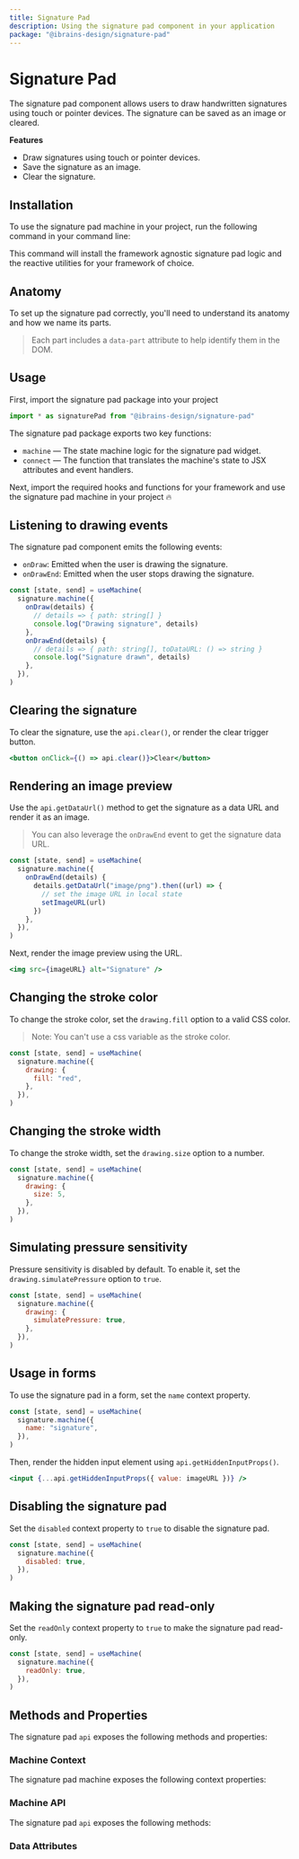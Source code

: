 ```yaml
---
title: Signature Pad
description: Using the signature pad component in your application
package: "@ibrains-design/signature-pad"
---
```


# Signature Pad

The signature pad component allows users to draw handwritten signatures using
touch or pointer devices. The signature can be saved as an image or cleared.

<Resources pkg="@ibrains-design/signature-pad" />

<Showcase id="SignaturePad" />

**Features**

- Draw signatures using touch or pointer devices.
- Save the signature as an image.
- Clear the signature.

## Installation

To use the signature pad machine in your project, run the following command in
your command line:

<CodeSnippet id="signature-pad/installation.mdx" />

This command will install the framework agnostic signature pad logic and the
reactive utilities for your framework of choice.

## Anatomy

To set up the signature pad correctly, you'll need to understand its anatomy and
how we name its parts.

> Each part includes a `data-part` attribute to help identify them in the DOM.

<Anatomy id="signature-pad" />

## Usage

First, import the signature pad package into your project

```jsx
import * as signaturePad from "@ibrains-design/signature-pad"
```

The signature pad package exports two key functions:

- `machine` — The state machine logic for the signature pad widget.
- `connect` — The function that translates the machine's state to JSX attributes
  and event handlers.

Next, import the required hooks and functions for your framework and use the
signature pad machine in your project 🔥

<CodeSnippet id="signature-pad/usage.mdx" />

## Listening to drawing events

The signature pad component emits the following events:

- `onDraw`: Emitted when the user is drawing the signature.
- `onDrawEnd`: Emitted when the user stops drawing the signature.

```jsx
const [state, send] = useMachine(
  signature.machine({
    onDraw(details) {
      // details => { path: string[] }
      console.log("Drawing signature", details)
    },
    onDrawEnd(details) {
      // details => { path: string[], toDataURL: () => string }
      console.log("Signature drawn", details)
    },
  }),
)
```

## Clearing the signature

To clear the signature, use the `api.clear()`, or render the clear trigger
button.

```jsx
<button onClick={() => api.clear()}>Clear</button>
```

## Rendering an image preview

Use the `api.getDataUrl()` method to get the signature as a data URL and render
it as an image.

> You can also leverage the `onDrawEnd` event to get the signature data URL.

```jsx
const [state, send] = useMachine(
  signature.machine({
    onDrawEnd(details) {
      details.getDataUrl("image/png").then((url) => {
        // set the image URL in local state
        setImageURL(url)
      })
    },
  }),
)
```

Next, render the image preview using the URL.

```jsx
<img src={imageURL} alt="Signature" />
```

## Changing the stroke color

To change the stroke color, set the `drawing.fill` option to a valid CSS color.

> Note: You can't use a css variable as the stroke color.

```jsx
const [state, send] = useMachine(
  signature.machine({
    drawing: {
      fill: "red",
    },
  }),
)
```

## Changing the stroke width

To change the stroke width, set the `drawing.size` option to a number.

```jsx
const [state, send] = useMachine(
  signature.machine({
    drawing: {
      size: 5,
    },
  }),
)
```

## Simulating pressure sensitivity

Pressure sensitivity is disabled by default. To enable it, set the
`drawing.simulatePressure` option to `true`.

```jsx
const [state, send] = useMachine(
  signature.machine({
    drawing: {
      simulatePressure: true,
    },
  }),
)
```

## Usage in forms

To use the signature pad in a form, set the `name` context property.

```jsx
const [state, send] = useMachine(
  signature.machine({
    name: "signature",
  }),
)
```

Then, render the hidden input element using `api.getHiddenInputProps()`.

```jsx
<input {...api.getHiddenInputProps({ value: imageURL })} />
```

## Disabling the signature pad

Set the `disabled` context property to `true` to disable the signature pad.

```jsx
const [state, send] = useMachine(
  signature.machine({
    disabled: true,
  }),
)
```

## Making the signature pad read-only

Set the `readOnly` context property to `true` to make the signature pad
read-only.

```jsx
const [state, send] = useMachine(
  signature.machine({
    readOnly: true,
  }),
)
```

## Methods and Properties

The signature pad `api` exposes the following methods and properties:

### Machine Context

The signature pad machine exposes the following context properties:

<ContextTable name="signature-pad" />

### Machine API

The signature pad `api` exposes the following methods:

<ApiTable name="signature-pad" />

### Data Attributes

<DataAttrTable name="signature-pad" />
